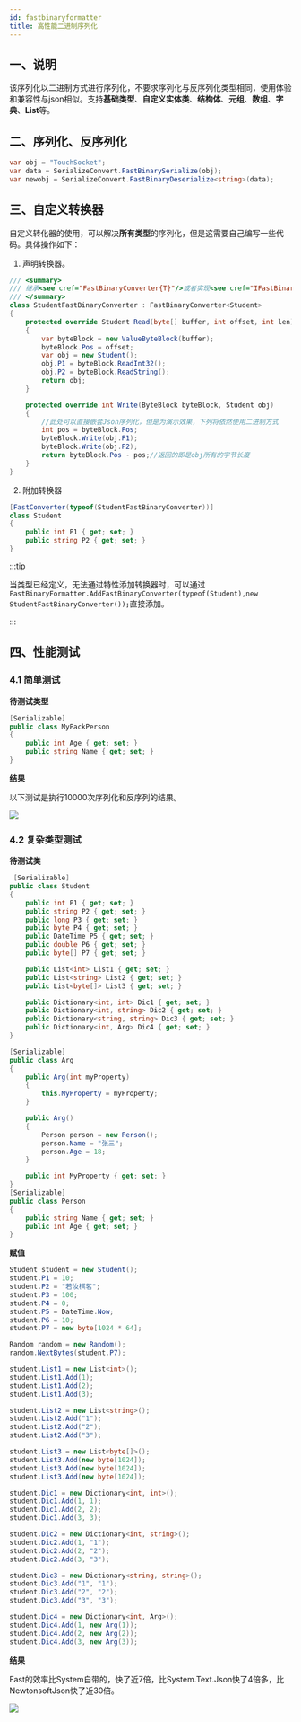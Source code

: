 ```yaml
---
id: fastbinaryformatter
title: 高性能二进制序列化
---
```


## 一、说明
该序列化以二进制方式进行序列化，不要求序列化与反序列化类型相同，使用体验和兼容性与json相似。支持**基础类型**、**自定义实体类**、**结构体**、**元组**、**数组**、**字典**、**List**等。

## 二、序列化、反序列化
```csharp
var obj = "TouchSocket";
var data = SerializeConvert.FastBinarySerialize(obj);
var newobj = SerializeConvert.FastBinaryDeserialize<string>(data);
```

## 三、自定义转换器

自定义转化器的使用，可以解决**所有类型**的序列化，但是这需要自己编写一些代码。具体操作如下：

1. 声明转换器。
```csharp
/// <summary>
/// 继承<see cref="FastBinaryConverter{T}"/>或者实现<see cref="IFastBinaryConverter"/>
/// </summary>
class StudentFastBinaryConverter : FastBinaryConverter<Student>
{
    protected override Student Read(byte[] buffer, int offset, int len)
    {
        var byteBlock = new ValueByteBlock(buffer);
        byteBlock.Pos = offset;
        var obj = new Student();
        obj.P1 = byteBlock.ReadInt32();
        obj.P2 = byteBlock.ReadString();
        return obj;
    }

    protected override int Write(ByteBlock byteBlock, Student obj)
    {
        //此处可以直接嵌套Json序列化，但是为演示效果，下列将依然使用二进制方式
        int pos = byteBlock.Pos;
        byteBlock.Write(obj.P1);
        byteBlock.Write(obj.P2);
        return byteBlock.Pos - pos;//返回的即是obj所有的字节长度
    }
}
```

2. 附加转换器

```csharp {1}
[FastConverter(typeof(StudentFastBinaryConverter))]
class Student
{
    public int P1 { get; set; }
    public string P2 { get; set; }
}
```

:::tip

当类型已经定义，无法通过特性添加转换器时，可以通过`FastBinaryFormatter.AddFastBinaryConverter(typeof(Student),new StudentFastBinaryConverter());`直接添加。

:::  


## 四、性能测试

### 4.1 简单测试

**待测试类型**

```csharp
[Serializable]
public class MyPackPerson
{
    public int Age { get; set; }
    public string Name { get; set; }
}
```

**结果**

以下测试是执行10000次序列化和反序列的结果。

![](../static/img/docs/fastbinaryformatter-1.png)

### 4.2 复杂类型测试

**待测试类**

```csharp
 [Serializable]
public class Student
{
    public int P1 { get; set; }
    public string P2 { get; set; }
    public long P3 { get; set; }
    public byte P4 { get; set; }
    public DateTime P5 { get; set; }
    public double P6 { get; set; }
    public byte[] P7 { get; set; }

    public List<int> List1 { get; set; }
    public List<string> List2 { get; set; }
    public List<byte[]> List3 { get; set; }

    public Dictionary<int, int> Dic1 { get; set; }
    public Dictionary<int, string> Dic2 { get; set; }
    public Dictionary<string, string> Dic3 { get; set; }
    public Dictionary<int, Arg> Dic4 { get; set; }
}

[Serializable]
public class Arg
{
    public Arg(int myProperty)
    {
        this.MyProperty = myProperty;
    }

    public Arg()
    {
        Person person = new Person();
        person.Name = "张三";
        person.Age = 18;
    }

    public int MyProperty { get; set; }
}
[Serializable]
public class Person
{
    public string Name { get; set; }
    public int Age { get; set; }
}
```

**赋值**

```csharp
Student student = new Student();
student.P1 = 10;
student.P2 = "若汝棋茗";
student.P3 = 100;
student.P4 = 0;
student.P5 = DateTime.Now;
student.P6 = 10;
student.P7 = new byte[1024 * 64];

Random random = new Random();
random.NextBytes(student.P7);

student.List1 = new List<int>();
student.List1.Add(1);
student.List1.Add(2);
student.List1.Add(3);

student.List2 = new List<string>();
student.List2.Add("1");
student.List2.Add("2");
student.List2.Add("3");

student.List3 = new List<byte[]>();
student.List3.Add(new byte[1024]);
student.List3.Add(new byte[1024]);
student.List3.Add(new byte[1024]);

student.Dic1 = new Dictionary<int, int>();
student.Dic1.Add(1, 1);
student.Dic1.Add(2, 2);
student.Dic1.Add(3, 3);

student.Dic2 = new Dictionary<int, string>();
student.Dic2.Add(1, "1");
student.Dic2.Add(2, "2");
student.Dic2.Add(3, "3");

student.Dic3 = new Dictionary<string, string>();
student.Dic3.Add("1", "1");
student.Dic3.Add("2", "2");
student.Dic3.Add("3", "3");

student.Dic4 = new Dictionary<int, Arg>();
student.Dic4.Add(1, new Arg(1));
student.Dic4.Add(2, new Arg(2));
student.Dic4.Add(3, new Arg(3));
```

**结果**

Fast的效率比System自带的，快了近7倍，比System.Text.Json快了4倍多，比NewtonsoftJson快了近30倍。

![](../static/img/docs/fastbinaryformatter-2.png)
